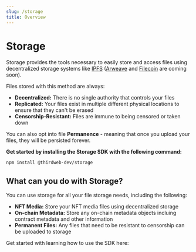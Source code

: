 ```yaml
---
slug: /storage
title: Overview
---
```


# Storage


Storage provides the tools necessary to easily store and access files using decentralized storage systems like [IPFS](https://ipfs.tech/) ([Arweave](https://www.arweave.org/) and [Filecoin](https://filecoin.io/) are coming soon).

Files stored with this method are always:

- **Decentralized:** There is no single authority that controls your files
- **Replicated:** Your files exist in multiple different physical locations to ensure that they can't be erased
- **Censorship-Resistant:** Files are immune to being censored or taken down

You can also opt into file **Permanence** - meaning that once you upload your files, they will be persisted forever.

**Get started by installing the Storage SDK with the following command:**

```bash npm2yarn
npm install @thirdweb-dev/storage
```

## What can you do with Storage?

You can use storage for all your file storage needs, including the following:

- **NFT Media:** Store your NFT media files using decentralized storage
- **On-chain Metadata:** Store any on-chain metadata objects incluing contract metadata and other information
- **Permanent Files:** Any files that need to be resistant to censorship can be uploaded to storage

Get started with learning how to use the SDK here:

<div className="row" style={{ marginBottom: 12 }}>
  <div className="col col--12" style={{ padding: 8 }}>
    <QuickstartCard
      name="Quickstart"
      link="/storage/quickstart"
      description="Learn how to upload and download data using Storage"
      image="/assets/icons/education.png"
    />
  </div>
</div>

<div className="row" style={{ marginBottom: 12 }}>
  <div className="col col--12" style={{ padding: 8 }}>
    <QuickstartCard
      name="API Reference"
      link="/storage-sdk"
      description="Read through the full API for Storage"
      image="/assets/icons/education.png"
    />
  </div>
</div>
